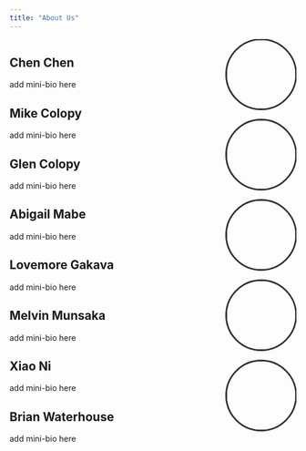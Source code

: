 ```yaml
---
title: "About Us"
---
```


::: columns
::: {.column width="70%"}
## Chen Chen

add mini-bio here

## Mike Colopy

add mini-bio here

## Glen Colopy

add mini-bio here

## Abigail Mabe

add mini-bio here

## Lovemore Gakava

add mini-bio here

## Melvin Munsaka

add mini-bio here

## Xiao Ni

add mini-bio here

## Brian Waterhouse

add mini-bio here
:::

::: {.column width="30%"}
<img src="images/chen_headshot.jpg" width="120px" height="120px" style="border-radius: 70%; object-fit: cover; object-position: 50% 50%; margin-left: 20px; margin-top: -15px;
            border: 3px solid #333; margin-bottom: 30px;"/> <br> <img src="images/mike_headshot.jpg" width="120px" height="120px" style="border-radius: 70%; object-fit: cover; object-position: 50% 24%; margin-left: 20px; margin-top: -15px;
            border: 3px solid #333; margin-bottom: 30px;"/> <br> <img src="images/glen_headshot.jpg" width="120px" height="120px" style="border-radius: 70%; object-fit: cover; object-position: 50% 24%; margin-left: 20px; margin-top: -15px;
            border: 3px solid #333; margin-bottom: 30px;"/> <br> <img src="images/abigail_headshot.jpg" width="120px" height="120px" style="border-radius: 70%; object-fit: cover; object-position: 50% 32%; margin-left: 20px; margin-top: -15px;
            border: 3px solid #333; margin-bottom: 30px;"/> <br> <img src="images/lg_headshot.png" width="120px" height="120px" style="border-radius: 70%; object-fit: cover; object-position: 50% 50%; margin-left: 20px; margin-top: -15px;
            border: 3px solid #333; margin-bottom: 30px;"/>
:::
:::
